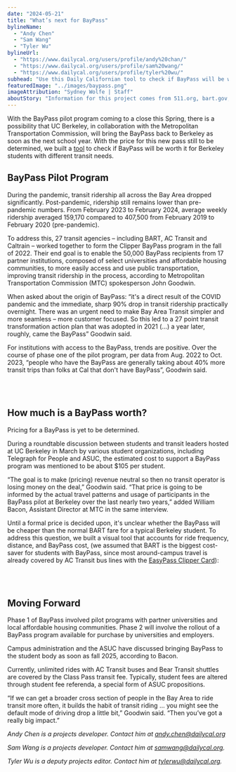 ```yaml
---
date: "2024-05-21"
title: "What’s next for BayPass"
bylineName:
  - "Andy Chen"
  - "Sam Wang"
  - "Tyler Wu"
bylineUrl:
  - "https://www.dailycal.org/users/profile/andy%20chan/"
  - "https://www.dailycal.org/users/profile/sam%20wang/"
  - "https://www.dailycal.org/users/profile/tyler%20wu/"
subhead: "Use this Daily Californian tool to check if BayPass will be worth its price"
featuredImage: "../images/baypass.png"
imageAttribution: "Sydney Wolfe | Staff"
aboutStory: "Information for this project comes from 511.org, bart.gov, and the Metropolotin Transportation Commission."
---
```


With the BayPass pilot program coming to a close this Spring, there is a possibility that UC Berkeley, 
in collaboration with the Metropolitan Transportation Commission, 
will bring the BayPass back to Berkeley as soon as the next school year. 
With the price for this new pass still to be determined, 
we built a <a href="#bp-calculator-div">tool</a> to check if BayPass will be worth it for Berkeley students with different transit needs. 

## BayPass Pilot Program

During the pandemic, transit ridership all across the Bay Area dropped significantly. Post-pandemic, ridership still remains lower than pre-pandemic numbers. From February 2023 to February 2024, average weekly ridership averaged 159,170 compared to 407,500 from February 2019 to February 2020 (pre-pandemic). 


To address this, 27 transit agencies – including BART, AC Transit and Caltrain – worked together to form the Clipper BayPass program in the fall of 2022. Their end goal is to enable the 50,000 BayPass recipients from 17 partner institutions, composed of select universities and affordable housing communities, to more easily access and use public transportation, improving transit ridership in the process, according to Metropolitan Transportation Commission (MTC) spokesperson John Goodwin.

When asked about the origin of BayPass: “it's a direct result of the COVID pandemic and the immediate, sharp 90% drop in transit ridership practically overnight. There was an urgent need to make Bay Area Transit simpler and more seamless – more customer focused. So this led to a 27 point transit transformation action plan that was adopted in 2021 (…) a year later, roughly, came the BayPass” Goodwin said.

For institutions with access to the BayPass, trends are positive. Over the course of phase one of the pilot program, per data from Aug. 2022 to Oct. 2023, “people who have the BayPass are generally taking about 40% more transit trips than folks at Cal that don't have BayPass”, Goodwin said.


<br />
<BayPassRidershipLine />
<br />

## How much is a BayPass worth?

Pricing for a BayPass is yet to be determined.

During a roundtable discussion between students and transit leaders hosted at UC Berkeley in March by various student organizations, 
including Telegraph for People and ASUC, 
the estimated cost to support a BayPass program was mentioned to be about $105 per student.

“The goal is to make (pricing) revenue neutral so then no transit operator is losing money on the deal,” Goodwin said. 
“That price is going to be informed by the actual travel patterns and usage of participants in the BayPass pilot at Berkeley over the last nearly two years,” 
added William Bacon, Assistant Director at MTC in the same interview.


Until a formal price is decided upon, it's unclear whether the BayPass will be cheaper than the normal BART fare for a typical Berkeley student. 
To address this question, we built a visual tool that accounts for ride frequency, distance, and BayPass cost, 
(we assumed that BART is the biggest cost-saver for students with BayPass, 
since most around-campus travel is already covered by AC Transit bus lines with the <a href="https://pt.berkeley.edu/StudentEasypass" target="_blank">EasyPass Clipper Card</a>):

<br />
<BayPassCalculator />
<br />

## Moving Forward

Phase 1 of BayPass involved pilot programs with partner universities and local affordable housing communities. 
Phase 2 will involve the rollout of a BayPass program available for purchase by universities and employers.

Campus administration and the ASUC have discussed bringing BayPass to the student body as soon as fall 2025, according to Bacon.   

Currently, unlimited rides with AC Transit buses and Bear Transit shuttles are covered by the Class Pass transit fee. 
Typically, student fees are altered through student fee referenda, a special form of ASUC propositions.

“If we can get a broader cross section of people in the Bay Area to ride transit more often, 
it builds the habit of transit riding … you might see the default mode of driving drop a little bit,” Goodwin said. 
“Then you’ve got a really big impact.”
  
  
_Andy Chen is a projects developer. Contact him at [andy.chen@dailycal.org](mailto:andy.chen@dailycal.org)_

_Sam Wang is a projects developer. Contact him at [samwang@dailycal.org](mailto:samwang@dailycal.org)._

_Tyler Wu is a deputy projects editor. Contact him at [tylerwu@dailycal.org](mailto:tylerwu@dailycal.org)._
